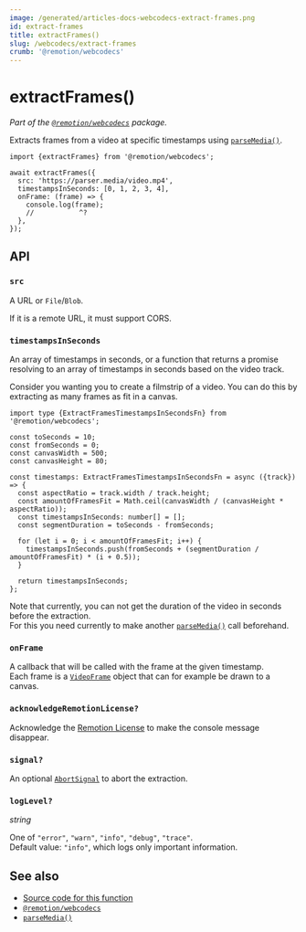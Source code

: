 ```yaml
---
image: /generated/articles-docs-webcodecs-extract-frames.png
id: extract-frames
title: extractFrames()
slug: /webcodecs/extract-frames
crumb: '@remotion/webcodecs'
---
```


# extractFrames()<AvailableFrom v="4.0.311"/>

_Part of the [`@remotion/webcodecs`](/docs/webcodecs) package._

Extracts frames from a video at specific timestamps using [`parseMedia()`](/docs/media-parser/parse-media).

```tsx twoslash title="Extracting frames"
import {extractFrames} from '@remotion/webcodecs';

await extractFrames({
  src: 'https://parser.media/video.mp4',
  timestampsInSeconds: [0, 1, 2, 3, 4],
  onFrame: (frame) => {
    console.log(frame);
    //           ^?
  },
});
```

## API

### `src`

A URL or `File`/`Blob`.

If it is a remote URL, it must support CORS.

### `timestampsInSeconds`

An array of timestamps in seconds, or a function that returns a promise resolving to an array of timestamps in seconds based on the video track.

Consider you wanting you to create a filmstrip of a video. You can do this by extracting as many frames as fit in a canvas.

```tsx twoslash title="Extracting as many frames as fit in a canvas"
import type {ExtractFramesTimestampsInSecondsFn} from '@remotion/webcodecs';

const toSeconds = 10;
const fromSeconds = 0;
const canvasWidth = 500;
const canvasHeight = 80;

const timestamps: ExtractFramesTimestampsInSecondsFn = async ({track}) => {
  const aspectRatio = track.width / track.height;
  const amountOfFramesFit = Math.ceil(canvasWidth / (canvasHeight * aspectRatio));
  const timestampsInSeconds: number[] = [];
  const segmentDuration = toSeconds - fromSeconds;

  for (let i = 0; i < amountOfFramesFit; i++) {
    timestampsInSeconds.push(fromSeconds + (segmentDuration / amountOfFramesFit) * (i + 0.5));
  }

  return timestampsInSeconds;
};
```

Note that currently, you can not get the duration of the video in seconds before the extraction.  
For this you need currently to make another [`parseMedia()`](/docs/media-parser/parse-media) call beforehand.

### `onFrame`

A callback that will be called with the frame at the given timestamp.  
Each frame is a [`VideoFrame`](https://developer.mozilla.org/en-US/docs/Web/API/VideoFrame) object that can for example be drawn to a canvas.

### `acknowledgeRemotionLicense?`

Acknowledge the [Remotion License](/docs/license) to make the console message disappear.

### `signal?`

An optional [`AbortSignal`](https://developer.mozilla.org/en-US/docs/Web/API/AbortSignal) to abort the extraction.

### `logLevel?`

_string_ <TsType type="LogLevel" source="@remotion/media-parser"/>

One of `"error"`, `"warn"`, `"info"`, `"debug"`, `"trace"`.  
Default value: `"info"`, which logs only important information.

## See also

- [Source code for this function](https://github.com/remotion-dev/remotion/blob/main/packages/webcodecs/src/extract-frames.ts)
- [`@remotion/webcodecs`](/docs/webcodecs)
- [`parseMedia()`](/docs/media-parser/parse-media)
